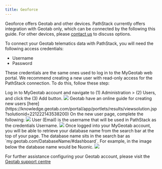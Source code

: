 ```yaml
---
title: Geoforce
---
```


<Note>Geoforce offers Geotab and other devices. PathStack currently offers integration with Geotab only, which can be connected by the following this guide. For other devices, please [contact us](/legal/contact-information) to discuss options.</Note>

To connect your Geotab telematics data with PathStack, you will need the following access credentials:
* Username
* Password

These credentials are the same ones used to log in to the MyGeotab web portal. We recommend creating a new user with read-only access for the PathStack connection. To do this, follow these step:

<Steps>
  <Step title = "Create a Geotab Service Account for PathStack">
    Log in to MyGeotab account and navigate to (1) Administration > (2) Users, and click the (3) Add button.
    <img src="/images/integration-guides/geo-4.png" />
    <Note>Geotab have an online guide for creating new users [here](https://knowledge.geotab.com/portal/app/portlets/results/viewsolution.jsp?solutionid=221222143538200)</Note>    
  </Step>
  <Step title="Create a new user for PathStack">
    On the new user page, complete the following:
    <Steps>
      <Step title = "User (Email) - Email used as PathStack Username" />
      <Step title = "Password - Create a strong password for one-time user" />
      <Step title = "Force password change on next login - Toggle to Yes" />
      <Step title = "Security Clearance - Choose View Only" />
      <Step title = "Data Access - Select Everything" />
      <Step title = "Save" />
    </Steps>
    <img src="/images/integration-guides/geo-1.png" />
    User (Email) is the username that will be used in PathStack as the credentials Username.
    <img src="/images/integration-guides/geo-2.png" />
  </Step>
  <Step title="Retrieve Database name">
    Once logged into your MyGeotab account, you will be able to retrieve your database name from the search bar at the 
    top of your page. The database name sits in the search bar as `my.geotab.com/DatabaseName/#dashboard`. For example, 
    in the image below the database name would be Nuonic. 
    <img src="/images/integration-guides/geo-3.png" />
  </Step>
</Steps>

<Tip>For further assistance configuring your Geotab account, please visit the [Geotab support centre](https://support.geotab.com/)</Tip>
